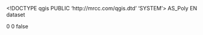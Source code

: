 <!DOCTYPE qgis PUBLIC 'http://mrcc.com/qgis.dtd' 'SYSTEM'>
<qgis version="3.28.0-Firenze">
  <identifier>AS_Poly</identifier>
  <parentidentifier></parentidentifier>
  <language>EN</language>
  <type>dataset</type>
  <title>AS_Poly</title>
  <abstract></abstract>
  <links/>
  <fees></fees>
  <encoding></encoding>
  <crs>
    <spatialrefsys nativeFormat="Wkt">
      <wkt></wkt>
      <proj4></proj4>
      <srsid>0</srsid>
      <srid>0</srid>
      <authid></authid>
      <description></description>
      <projectionacronym></projectionacronym>
      <ellipsoidacronym></ellipsoidacronym>
      <geographicflag>false</geographicflag>
    </spatialrefsys>
  </crs>
  <extent/>
</qgis>
